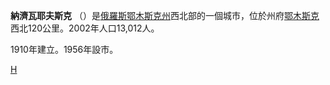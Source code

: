 {{coord|55|34|N|71|21|E|display=title}}

{{Expand Russian}}

'''納濟瓦耶夫斯克''' （{{lang-ru|Называ́евск}}）是[[俄羅斯|俄羅斯]][[鄂木斯克州|鄂木斯克州]]西北部的一個城市，位於州府[[鄂木斯克|鄂木斯克]]西北120公里。2002年人口13,012人。

1910年建立。1956年設市。

{{鄂木斯克州行政區劃}}
[[Category:鄂木斯克州城市|Н]]